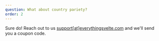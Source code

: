 ```yaml
---
question: What about country pariety?
order: 2
---
```


Sure do! Reach out to us [support[at]everythingsvelte.com](mailto:support@everythingsvelte.com) and we'll send you a coupon code.
